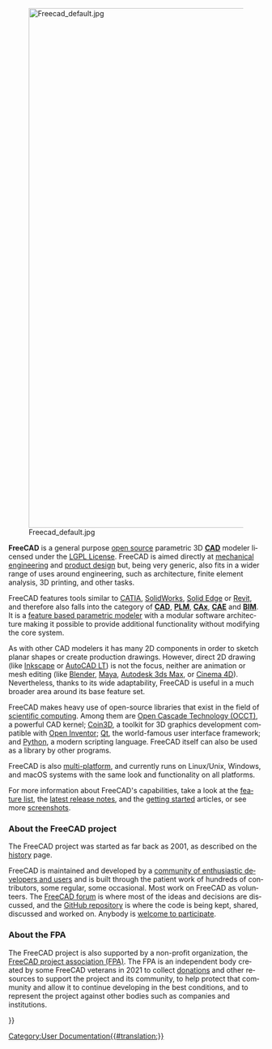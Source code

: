 <languages/>
<div lang="en" dir="ltr" class="mw-content-ltr">
{{Docnav
|[[Online Help Startpage|Online Help Startpage]]
|[[Feature list|Feature list]]
}}
</div>

<div lang="en" dir="ltr" class="mw-content-ltr">
[[Image:Freecad default.jpg|1024px|center]]
</div> 

<div lang="en" dir="ltr" class="mw-content-ltr">
'''FreeCAD''' is a general purpose [https://en.wikipedia.org/wiki/Open_source open source] parametric 3D [https://en.wikipedia.org/wiki/CAD '''CAD'''] modeler licensed under the [[License|LGPL License]]. FreeCAD is aimed directly at [https://en.wikipedia.org/wiki/Mechanical_engineering mechanical engineering] and [https://en.wikipedia.org/wiki/Product_design product design] but, being very generic, also fits in a wider range of uses around engineering, such as architecture, finite element analysis, 3D printing, and other tasks.
</div>

<div lang="en" dir="ltr" class="mw-content-ltr">
FreeCAD features tools similar to [https://en.wikipedia.org/wiki/CATIA CATIA], [https://en.wikipedia.org/wiki/Solidworks SolidWorks], [https://en.wikipedia.org/wiki/Solid_Edge Solid Edge] or [https://en.wikipedia.org/wiki/Autodesk_Revit Revit], and therefore also falls into the category of [https://en.wikipedia.org/wiki/CAD '''CAD'''], [https://en.wikipedia.org/wiki/Product_Lifecycle_Management '''PLM'''], [https://en.wikipedia.org/wiki/CAx '''CAx'''], [https://en.wikipedia.org/wiki/Computer-aided_engineering '''CAE'''] and [https://en.wikipedia.org/wiki/Building_information_modeling '''BIM''']. It is a [https://en.wikipedia.org/wiki/Parametric_feature_based_modeler feature based parametric modeler] with a modular software architecture making it possible to provide additional functionality without modifying the core system.
</div>

<div lang="en" dir="ltr" class="mw-content-ltr">
As with other CAD modelers it has many 2D components in order to sketch planar shapes or create production drawings. However, direct 2D drawing (like [https://inkscape.org/ Inkscape] or [https://en.wikipedia.org/wiki/AutoCAD#AutoCAD_LT AutoCAD LT]) is not the focus, neither are animation or mesh editing (like [https://www.blender.org/ Blender], [https://en.wikipedia.org/wiki/Maya_(software) Maya], [https://en.wikipedia.org/wiki/Autodesk_3ds_Max Autodesk 3ds Max], or [https://en.wikipedia.org/wiki/CINEMA_4D Cinema 4D]). Nevertheless, thanks to its wide adaptability, FreeCAD is useful in a much broader area around its base feature set.
</div>

<div lang="en" dir="ltr" class="mw-content-ltr">
FreeCAD makes heavy use of open-source libraries that exist in the field of [https://en.wikipedia.org/wiki/Scientific_Computation scientific computing]. Among them are [https://OpenCascade.org Open Cascade Technology (OCCT)], a powerful CAD kernel; [https://github.com/coin3d/coin/wiki Coin3D], a toolkit for 3D graphics development compatible with [https://en.wikipedia.org/wiki/Open_Inventor Open Inventor]; [https://www.qt.io Qt], the world-famous user interface framework; and [https://python.org Python], a modern scripting language. FreeCAD itself can also be used as a library by other programs.
</div>

<div lang="en" dir="ltr" class="mw-content-ltr">
FreeCAD is also [https://en.wikipedia.org/wiki/Cross-platform multi-platform], and currently runs on Linux/Unix, Windows, and macOS systems with the same look and functionality on all platforms.
</div>

<div lang="en" dir="ltr" class="mw-content-ltr">
For more information about FreeCAD's capabilities, take a look at the [[Feature_list|feature list]], the [[Feature_list#Release_notes|latest release notes]], and the [[Getting_started|getting started]] articles, or see more [[Screenshots|screenshots]].
</div>

<div lang="en" dir="ltr" class="mw-content-ltr">
===About the FreeCAD project===
</div>

<div lang="en" dir="ltr" class="mw-content-ltr">
The FreeCAD project was started as far back as 2001, as described on the [[History|history]] page.
</div> 

<div lang="en" dir="ltr" class="mw-content-ltr">
FreeCAD is maintained and developed by a [[contributors|community of enthusiastic developers and users]] and is built through the patient work of hundreds of contributors, some regular, some occasional. Most work on FreeCAD as volunteers. The [https://forum.freecad.org FreeCAD forum] is where most of the ideas and decisions are discussed, and the [https://github.com/FreeCAD/FreeCAD GitHub repository] is where the code is being kept, shared, discussed and worked on. Anybody is [[Help FreeCAD|welcome to participate]].
</div>

<div lang="en" dir="ltr" class="mw-content-ltr">
=== About the FPA ===
</div>

<div lang="en" dir="ltr" class="mw-content-ltr">
The FreeCAD project is also supported by a non-profit organization, the [https://fpa.freecad.org FreeCAD project association (FPA)]. The FPA is an independent body created by some FreeCAD veterans in 2021 to collect [[donate|donations]] and other resources to support the project and its community, to help protect that community and allow it to continue developing in the best conditions, and to represent the project against other bodies such as companies and institutions.
</div>


<div class="mw-translate-fuzzy">
{{Docnav/zh-tw|[[Online Help Startpage/zh-tw|Online Help Startpage/zh-tw]]|[[Feature list/zh-tw|Feature list/zh-tw]]}}
</div>

{{Userdocnavi{{#translation:}}}}
[[Category:User Documentation{{#translation:}}]]